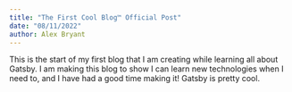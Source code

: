 ```yaml
---
title: "The First Cool Blog™ Official Post"
date: "08/11/2022"
author: Alex Bryant
---
```


This is the start of my first blog that I am creating while learning all about
Gatsby. I am making this blog to show I can learn new technologies when I need
to, and I have had a good time making it! Gatsby is pretty cool.
